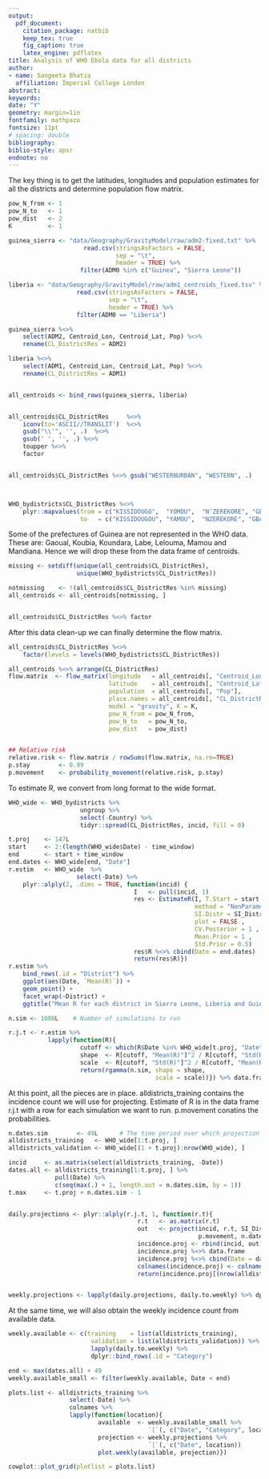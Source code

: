 ```yaml
---
output: 
  pdf_document:
    citation_package: natbib
    keep_tex: true
    fig_caption: true
    latex_engine: pdflatex
title: Analysis of WHO Ebola data for all districts
author:
- name: Sangeeta Bhatia
  affiliation: Imperial College London
abstract: 
keywords: 
date: "Y"
geometry: margin=1in
fontfamily: mathpazo
fontsize: 11pt
# spacing: double
bibliography: 
biblio-style: apsr
endnote: no
---
```

The key thing is to get the latitudes, longitudes and population
estimates for all the districts and determine population flow matrix.


```r
pow_N_from <- 1
pow_N_to   <- 1
pow_dist   <- 2
K          <- 1

guinea_sierra <- "data/Geography/GravityModel/raw/adm2-fixed.txt" %>%
                     read.csv(stringsAsFactors = FALSE,
                              sep = "\t",
                              header = TRUE) %>%
                    filter(ADM0 %in% c("Guinea", "Sierra Leone"))  

liberia <- "data/Geography/GravityModel/raw/adm1_centroids_fixed.tsv" %>%
                   read.csv(stringsAsFactors = FALSE,
                            sep = "\t",
                            header = TRUE) %>%
                   filter(ADM0 == "Liberia")  

guinea_sierra %<>%
    select(ADM2, Centroid_Lon, Centroid_Lat, Pop) %<>%
    rename(CL_DistrictRes = ADM2)

liberia %<>%
    select(ADM1, Centroid_Lon, Centroid_Lat, Pop) %<>%
    rename(CL_DistrictRes = ADM1)


all_centroids <- bind_rows(guinea_sierra, liberia) 


all_centroids$CL_DistrictRes     %<>%
    iconv(to='ASCII//TRANSLIT')  %<>%
    gsub("\\'", '', .)  %<>%
    gsub(' ', '', .) %<>%
    toupper %<>%
    factor


all_centroids$CL_DistrictRes %<>% gsub("WESTERNURBAN", "WESTERN", .)



WHO_bydistricts$CL_DistrictRes %<>%
    plyr::mapvalues(from = c("KISSIDOUGO",  "YOMOU",  "N'ZEREKORE", "GBARPOLU" ),
                    to   = c("KISSIDOUGOU", "YAMOU",  "NZEREKORE", "GBAPOLU"))

```
Some of the prefectures of Guinea are not represented in the WHO
data. These are: Gaoual, Koubia, Koundara, Labe, Lelouma, Mamou
and Mandiana. Hence we will drop these from the data frame of
centroids.

```r

missing <- setdiff(unique(all_centroids$CL_DistrictRes),
                   unique(WHO_bydistricts$CL_DistrictRes))

notmissing    <- !(all_centroids$CL_DistrictRes %in% missing)
all_centroids <- all_centroids[notmissing, ]


all_centroids$CL_DistrictRes %<>% factor

```

After this data clean-up we can finally determine the flow matrix.

```r
all_centroids$CL_DistrictRes %<>%
    factor(levels = levels(WHO_bydistricts$CL_DistrictRes))

all_centroids %<>% arrange(CL_DistrictRes)
flow.matrix  <- flow_matrix(longitude   = all_centroids[, "Centroid_Lon"],
                            latitude    = all_centroids[, "Centroid_Lat"],
                            population  = all_centroids[, "Pop"],
                            place.names = all_centroids[, "CL_DistrictRes"],
                            model = "gravity", K = K,
                            pow_N_from = pow_N_from,
                            pow_N_to   = pow_N_to,
                            pow_dist   = pow_dist)


## Relative risk
relative.risk <- flow.matrix / rowSums(flow.matrix, na.rm=TRUE)
p.stay        <- 0.99 
p.movement    <- probability_movement(relative.risk, p.stay)

```

To estimate R, we convert from long format to the wide format.

```r

WHO_wide <- WHO_bydistricts %>%
                    ungroup %>%
                    select(-Country) %>%
                    tidyr::spread(CL_DistrictRes, incid, fill = 0)

t.proj    <- 147L
start     <- 2:(length(WHO_wide$Date) - time_window)
end       <- start + time_window
end.dates <- WHO_wide[end, "Date"]
r.estim   <- WHO_wide  %>%
                   select(-Date) %>%
    plyr::alply(2, .dims = TRUE, function(incid) {
                                   I   <- pull(incid, 1) 
                                   res <- EstimateR(I, T.Start = start , T.End = end,
                                                    method = "NonParametricSI",
                                                    SI.Distr = SI_Distr,
                                                    plot = FALSE ,
                                                    CV.Posterior = 1 ,
                                                    Mean.Prior = 1 ,
                                                    Std.Prior = 0.5)
                                   res$R %<>% cbind(Date = end.dates)
                                   return(res$R)})
r.estim %>%
    bind_rows(.id = "District") %>%
    ggplot(aes(Date, `Mean(R)`)) +
    geom_point() +
    facet_wrap(~District) +
    ggtitle("Mean R for each district in Sierra Leone, Liberia and Guinea")

n.sim <- 1000L    # Number of simulations to run

r.j.t <- r.estim %>%
           lapply(function(R){
                    cutoff <- which(R$Date %in% WHO_wide[t.proj, "Date"])
                    shape  <- R[cutoff, "Mean(R)"]^2 / R[cutoff, "Std(R)"]^2
                    scale  <- R[cutoff, "Std(R)"]^2 / R[cutoff, "Mean(R)"]
                    return(rgamma(n.sim, shape = shape,
                                         scale = scale))}) %>% data.frame

```

At this point, all the pieces are in place.
alldistricts_training contains the incidence count we will use for projecting.
Estimate of R is in the data frame r.j.t with a row for each
simulation we want to run. p.movement conatins the probabilities.

```r
n.dates.sim        <- 49L      # The time period over which projection will be made.
alldistricts_training   <- WHO_wide[1:t.proj, ]
alldistricts_validation <- WHO_wide[(1 + t.proj):nrow(WHO_wide), ]

incid     <- as.matrix(select(alldistricts_training, -Date))
dates.all <- alldistricts_training[1:t.proj, ] %>%
             pull(Date) %>%
             c(seq(max(.) + 1, length.out = n.dates.sim, by = 1))
t.max     <- t.proj + n.dates.sim - 1


daily.projections <- plyr::alply(r.j.t, 1, function(r.t){
                                    r.t   <- as.matrix(r.t)
                                    out   <- project(incid, r.t, SI_Distr,
                                                     p.movement, n.dates.sim) 
                                    incidence.proj <- rbind(incid, out)
                                    incidence.proj %<>% data.frame
                                    incidence.proj %<>% cbind(Date = dates.all, .)
                                    colnames(incidence.proj) <- colnames(alldistricts_training)
                                    return(incidence.proj[(nrow(alldistricts_training) + 1):t.max, ])})


weekly.projections <- lapply(daily.projections, daily.to.weekly) %>% dplyr::bind_rows(.)

```

At the same time, we will also obtain the weekly incidence count from
available data.

```r
weekly.available <- c(training    = list(alldistricts_training),
                       validation = list(alldistricts_validation)) %>%
                       lapply(daily.to.weekly) %>%
                       dplyr::bind_rows(.id = "Category")

end <- max(dates.all) + 49
weekly.available_small <- filter(weekly.available, Date < end)

plots.list <- alldistricts_training %>%
                 select(-Date) %>%
                 colnames %>%
                 lapply(function(location){
                         available  <- weekly.available_small %>%
                                       `[`(, c("Date", "Category", location))
                         projection <- weekly.projections %>%
                                       `[`(, c("Date", location))
                         plot.weekly(available, projection)})

cowplot::plot_grid(plotlist = plots.list)


```
